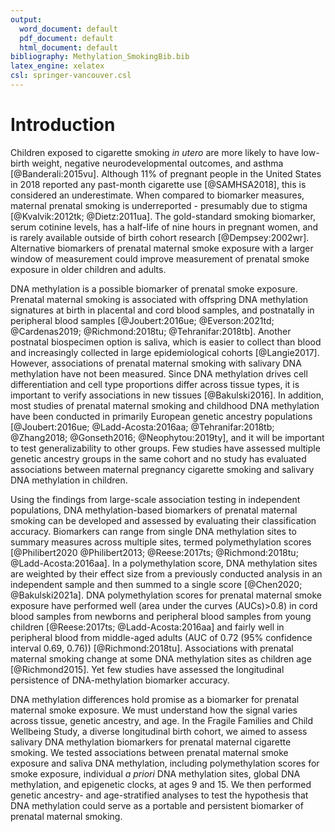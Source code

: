 ```yaml
---
output:
  word_document: default
  pdf_document: default
  html_document: default
bibliography: Methylation_SmokingBib.bib
latex_engine: xelatex
csl: springer-vancouver.csl
---
```


# Introduction

Children exposed to cigarette smoking *in utero* are more likely to have low-birth weight, negative neurodevelopmental outcomes, and asthma [@Banderali:2015vu]. Although 11% of pregnant people in the United States in 2018 reported any past-month cigarette use [@SAMHSA2018], this is considered an underestimate. When compared to biomarker measures, maternal prenatal smoking is underreported - presumably due to stigma [@Kvalvik:2012tk; @Dietz:2011ua]. The gold-standard smoking biomarker, serum cotinine levels, has a half-life of nine hours in pregnant women, and is rarely available outside of birth cohort research [@Dempsey:2002wr]. Alternative biomarkers of prenatal maternal smoke exposure with a larger window of measurement could improve measurement of prenatal smoke exposure in older children and adults.

DNA methylation is a possible biomarker of prenatal smoke exposure. Prenatal maternal smoking is associated with offspring DNA methylation signatures at birth in placental and cord blood samples, and postnatally in peripheral blood samples [@Joubert:2016ue; @Everson:2021td; @Cardenas2019; @Richmond:2018tu; @Tehranifar:2018tb]. Another postnatal biospecimen option is saliva, which is easier to collect than blood and increasingly collected in large epidemiological cohorts [@Langie2017]. However, associations of prenatal maternal smoking with salivary DNA methylation have not been measured. Since DNA methylation drives cell differentiation and cell type proportions differ across tissue types, it is important to verify associations in new tissues [@Bakulski2016]. In addition, most studies of prenatal maternal smoking and childhood DNA methylation have been conducted in primarily European genetic ancestry populations [@Joubert:2016ue; @Ladd-Acosta:2016aa; @Tehranifar:2018tb; @Zhang2018; @Gonseth2016; @Neophytou:2019ty], and it will be important to test generalizability to other groups. Few studies have assessed multiple genetic ancestry groups in the same cohort and no study has evaluated associations between maternal pregnancy cigarette smoking and salivary DNA methylation in children.

Using the findings from large-scale association testing in independent populations, DNA methylation-based biomarkers of prenatal maternal smoking can be developed and assessed by evaluating their classification accuracy. Biomarkers can range from single DNA methylation sites to summary measures across multiple sites, termed polymethylation scores [@Philibert2020 @Philibert2013; @Reese:2017ts; @Richmond:2018tu; @Ladd-Acosta:2016aa]. In a polymethylation score, DNA methylation sites are weighted by their effect size from a previously conducted analysis in an independent sample and then summed to a single score [@Chen2020; @Bakulski2021a]. DNA polymethylation scores for prenatal maternal smoke exposure have performed well (area under the curves (AUCs)\>0.8) in cord blood samples from newborns and peripheral blood samples from young children [@Reese:2017ts; @Ladd-Acosta:2016aa] and fairly well in peripheral blood from middle-aged adults (AUC of 0.72 (95% confidence interval 0.69, 0.76)) [@Richmond:2018tu]. Associations with prenatal maternal smoking change at some DNA methylation sites as children age [@Richmond2015]. Yet few studies have assessed the longitudinal persistence of DNA-methylation biomarker accuracy.

DNA methylation differences hold promise as a biomarker for prenatal maternal smoke exposure. We must understand how the signal varies across tissue, genetic ancestry, and age. In the Fragile Families and Child Wellbeing Study, a diverse longitudinal birth cohort, we aimed to assess salivary DNA methylation biomarkers for prenatal maternal cigarette smoking. We tested associations between prenatal maternal smoke exposure and saliva DNA methylation, including polymethylation scores for smoke exposure, individual *a priori* DNA methylation sites, global DNA methylation, and epigenetic clocks, at ages 9 and 15. We then performed genetic ancestry- and age-stratified analyses to test the hypothesis that DNA methylation could serve as a portable and persistent biomarker of prenatal maternal smoking.

